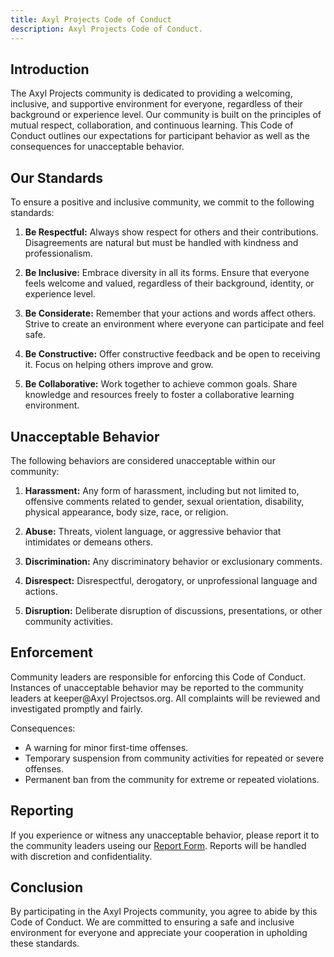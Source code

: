```yaml
---
title: Axyl Projects Code of Conduct
description: Axyl Projects Code of Conduct.
---
```


## Introduction
The Axyl Projects community is dedicated to providing a welcoming, inclusive, and supportive environment for everyone, regardless of their background or experience level. Our community is built on the principles of mutual respect, collaboration, and continuous learning. This Code of Conduct outlines our expectations for participant behavior as well as the consequences for unacceptable behavior.

## Our Standards
To ensure a positive and inclusive community, we commit to the following standards:

1. **Be Respectful:** Always show respect for others and their contributions. Disagreements are natural but must be handled with kindness and professionalism.

2. **Be Inclusive:** Embrace diversity in all its forms. Ensure that everyone feels welcome and valued, regardless of their background, identity, or experience level.

3. **Be Considerate:** Remember that your actions and words affect others. Strive to create an environment where everyone can participate and feel safe.

4. **Be Constructive:** Offer constructive feedback and be open to receiving it. Focus on helping others improve and grow.

5. **Be Collaborative:** Work together to achieve common goals. Share knowledge and resources freely to foster a collaborative learning environment.

## Unacceptable Behavior
The following behaviors are considered unacceptable within our community:

1. **Harassment:** Any form of harassment, including but not limited to, offensive comments related to gender, sexual orientation, disability, physical appearance, body size, race, or religion.

2. **Abuse:** Threats, violent language, or aggressive behavior that intimidates or demeans others.

3. **Discrimination:** Any discriminatory behavior or exclusionary comments.

4. **Disrespect:** Disrespectful, derogatory, or unprofessional language and actions.

5. **Disruption:** Deliberate disruption of discussions, presentations, or other community activities.

## Enforcement
Community leaders are responsible for enforcing this Code of Conduct. Instances of unacceptable behavior may be reported to the community leaders at keeper@Axyl Projectsos.org. All complaints will be reviewed and investigated promptly and fairly.

Consequences:

* A warning for minor first-time offenses.
* Temporary suspension from community activities for repeated or severe offenses.
* Permanent ban from the community for extreme or repeated violations.

## Reporting
If you experience or witness any unacceptable behavior, please report it to the community leaders useing our [Report Form](https://axyl.wtf/reports). Reports will be handled with discretion and confidentiality.

## Conclusion
By participating in the Axyl Projects community, you agree to abide by this Code of Conduct. We are committed to ensuring a safe and inclusive environment for everyone and appreciate your cooperation in upholding these standards.
